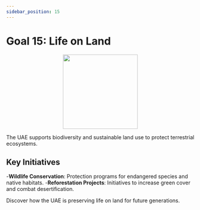 ```yaml
---
sidebar_position: 15
---
```


# Goal 15: Life on Land

<p align="center"><img src="https://www.un.org/sustainabledevelopment/wp-content/uploads/2019/08/E-Goal-15-1024x1024.png" width="200" height="200"/></p>

The UAE supports biodiversity and sustainable land use to protect terrestrial ecosystems.

## Key Initiatives

-**Wildlife Conservation**: Protection programs for endangered species and native habitats.
-**Reforestation Projects**: Initiatives to increase green cover and combat desertification.

Discover how the UAE is preserving life on land for future generations.
